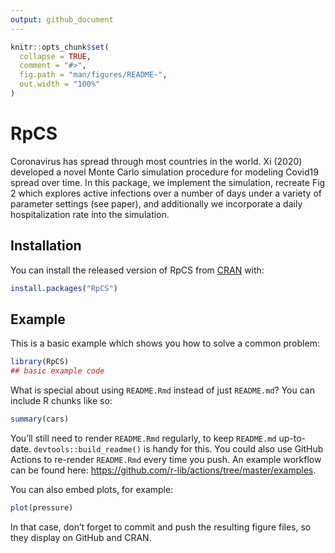 ```yaml
---
output: github_document
---
```


<!-- README.md is generated from README.Rmd. Please edit that file -->

```r
knitr::opts_chunk$set(
  collapse = TRUE,
  comment = "#>",
  fig.path = "man/figures/README-",
  out.width = "100%"
)
```

# RpCS

<!-- badges: start -->
<!-- badges: end -->

Coronavirus has spread through most countries in the world. Xi (2020) developed a novel Monte Carlo simulation procedure for modeling Covid19 spread over time. In this package, we implement the simulation, recreate Fig 2 which explores active infections over a number of days under a variety of parameter settings (see paper), and additionally we incorporate a daily hospitalization rate into the simulation.

## Installation

You can install the released version of RpCS from [CRAN](https://CRAN.R-project.org) with:

``` r
install.packages("RpCS")
```

## Example

This is a basic example which shows you how to solve a common problem:

```r
library(RpCS)
## basic example code
```

What is special about using `README.Rmd` instead of just `README.md`? You can include R chunks like so:

```r
summary(cars)
```

You'll still need to render `README.Rmd` regularly, to keep `README.md` up-to-date. `devtools::build_readme()` is handy for this. You could also use GitHub Actions to re-render `README.Rmd` every time you push. An example workflow can be found here: <https://github.com/r-lib/actions/tree/master/examples>.

You can also embed plots, for example:

```r
plot(pressure)
```

In that case, don't forget to commit and push the resulting figure files, so they display on GitHub and CRAN.
